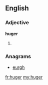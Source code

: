==English==

===Adjective===
'''huger'''
# {{comparative of|huge}}

===Anagrams===
* [[eurgh#English|eurgh]]

[[fr:huger]]
[[my:huger]]